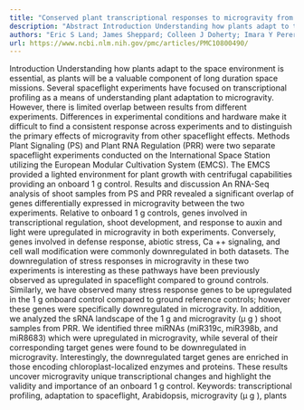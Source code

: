 ```yaml
---
title: "Conserved plant transcriptional responses to microgravity from two consecutive spaceflight experiments"
description: "Abstract Introduction Understanding how plants adapt to the space environment is essential, as plants will be a valuable component of long duration space missions. Several spaceflight experiments have..."
authors: "Eric S Land; James Sheppard; Colleen J Doherty; Imara Y Perera"
url: https://www.ncbi.nlm.nih.gov/pmc/articles/PMC10800490/
---
```


Introduction Understanding how plants adapt to the space environment is essential, as plants will be a valuable component of long duration space missions. Several spaceflight experiments have focused on transcriptional profiling as a means of understanding plant adaptation to microgravity. However, there is limited overlap between results from different experiments. Differences in experimental conditions and hardware make it difficult to find a consistent response across experiments and to distinguish the primary effects of microgravity from other spaceflight effects. Methods Plant Signaling (PS) and Plant RNA Regulation (PRR) were two separate spaceflight experiments conducted on the International Space Station utilizing the European Modular Cultivation System (EMCS). The EMCS provided a lighted environment for plant growth with centrifugal capabilities providing an onboard 1 g control. Results and discussion An RNA-Seq analysis of shoot samples from PS and PRR revealed a significant overlap of genes differentially expressed in microgravity between the two experiments. Relative to onboard 1 g controls, genes involved in transcriptional regulation, shoot development, and response to auxin and light were upregulated in microgravity in both experiments. Conversely, genes involved in defense response, abiotic stress, Ca ++ signaling, and cell wall modification were commonly downregulated in both datasets. The downregulation of stress responses in microgravity in these two experiments is interesting as these pathways have been previously observed as upregulated in spaceflight compared to ground controls. Similarly, we have observed many stress response genes to be upregulated in the 1 g onboard control compared to ground reference controls; however these genes were specifically downregulated in microgravity. In addition, we analyzed the sRNA landscape of the 1 g and microgravity (μ g ) shoot samples from PRR. We identified three miRNAs (miR319c, miR398b, and miR8683) which were upregulated in microgravity, while several of their corresponding target genes were found to be downregulated in microgravity. Interestingly, the downregulated target genes are enriched in those encoding chloroplast-localized enzymes and proteins. These results uncover microgravity unique transcriptional changes and highlight the validity and importance of an onboard 1 g control. Keywords: transcriptional profiling, adaptation to spaceflight, Arabidopsis, microgravity (μ g ), plants
